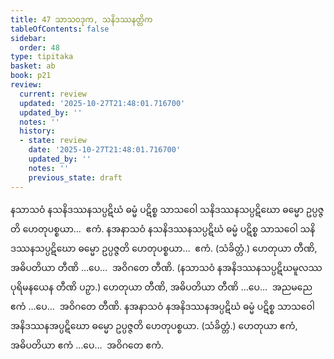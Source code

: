 ```yaml
---
title: 47 သာသဝဒုက, သနိဒဿနတ္တိက
tableOfContents: false
sidebar:
  order: 48
type: tipitaka
basket: ab
book: p21
review:
  current: review
  updated: '2025-10-27T21:48:01.716700'
  updated_by: ''
  notes: ''
  history:
  - state: review
    date: '2025-10-27T21:48:01.716700'
    updated_by: ''
    notes: ''
    previous_state: draft
---
```



<ReviewStatus review={frontmatter.review} showDetails={true} />

<HypothesisAnnotation frontmatter={frontmatter} />

<DynamicBreadcrumb />

<Division number="95" book="p21" e="ch" v="40" p="369">

<Paragraph number="249" book="p21">
နသာသဝံ နသနိဒဿနသပ္ပဋိဃံ ဓမ္မံ ပဋိစ္စ သာသဝေါ သနိဒဿနသပ္ပဋိဃော ဓမ္မော ဥပ္ပဇ္ဇတိ ဟေတုပစ္စယာ…  ဧကံ.
</Paragraph>

<Paragraph number="250" book="p21">
နအနာသဝံ နသနိဒဿနသပ္ပဋိဃံ ဓမ္မံ ပဋိစ္စ သာသဝေါ သနိဒဿနသပ္ပဋိဃော ဓမ္မော ဥပ္ပဇ္ဇတိ ဟေတုပစ္စယာ…  ဧကံ. (သံခိတ္တံ.) ဟေတုယာ တီဏိ, အဓိပတိယာ တီဏိ …ပေ…  အဝိဂတေ တီဏိ.
</Paragraph>

<Paragraph number="251" book="p21">
(နသာသဝံ နအနိဒဿနသပ္ပဋိဃမူလဿ ပုရိမနယေန တီဏိ ပဉှာ.) ဟေတုယာ တီဏိ, အဓိပတိယာ တီဏိ …ပေ…  အညမညေ ဧကံ …ပေ…  အဝိဂတေ တီဏိ.
</Paragraph>

<Paragraph number="252" book="p21">
နအနာသဝံ နအနိဒဿနအပ္ပဋိဃံ ဓမ္မံ ပဋိစ္စ သာသဝေါ အနိဒဿနအပ္ပဋိဃော ဓမ္မော ဥပ္ပဇ္ဇတိ ဟေတုပစ္စယာ. (သံခိတ္တံ.) ဟေတုယာ ဧကံ, အဓိပတိယာ ဧကံ …ပေ…  အဝိဂတေ ဧကံ.
</Paragraph>
</Division>